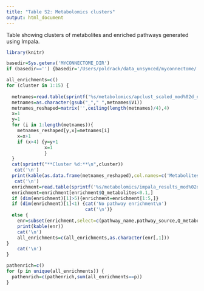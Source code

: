 ```yaml
---
title: "Table S2: Metabolomics clusters"
output: html_document
---
```


Table showing clusters of metabolites and enriched pathways generated using Impala.

```r

library(knitr)

basedir=Sys.getenv('MYCONNECTOME_DIR')
if (basedir=='') {basedir='/Users/poldrack/data_unsynced/myconnectome/'}

all_enrichments=c()
for (cluster in 1:15) {
  
  metnames=read.table(sprintf('%s/metabolomics/apclust_scaled_mod%02d_names.txt',basedir,cluster),header=FALSE)
  metnames=as.character(gsub("_"," ",metnames$V1))
  metnames_reshaped=matrix('',ceiling(length(metnames)/4),4)
  x=1
  y=1
  for (i in 1:length(metnames)){
    metnames_reshaped[y,x]=metnames[i]
    x=x+1
    if (x>4) {y=y+1
              x=1
              }
  }
  cat(sprintf("**Cluster %d:**\n",cluster))
   cat('\n')
  print(kable(as.data.frame(metnames_reshaped),col.names=c('Metabolites','','','')))
   cat('\n')
  enrichment=read.table(sprintf('%s/metabolomics/impala_results_mod%02d.csv',basedir,cluster),sep=',',header=TRUE)
  enrichment=enrichment[enrichment$Q_metabolites<0.1,]
  if (dim(enrichment)[1]>5){enrichment=enrichment[1:5,]}
  if (dim(enrichment)[1]<1) {cat('No pathway enrichment\n')
                             cat('\n')}
  else {
    enr=subset(enrichment,select=c(pathway_name,pathway_source,Q_metabolites))
    print(kable(enr))
    cat('\n')
    all_enrichments=c(all_enrichments,as.character(enr[,1]))
}
    cat('\n')
}

```


```r
pathenrich=c()
for (p in unique(all_enrichments)) {
  pathenrich=c(pathenrich,sum(all_enrichments==p))
}
```